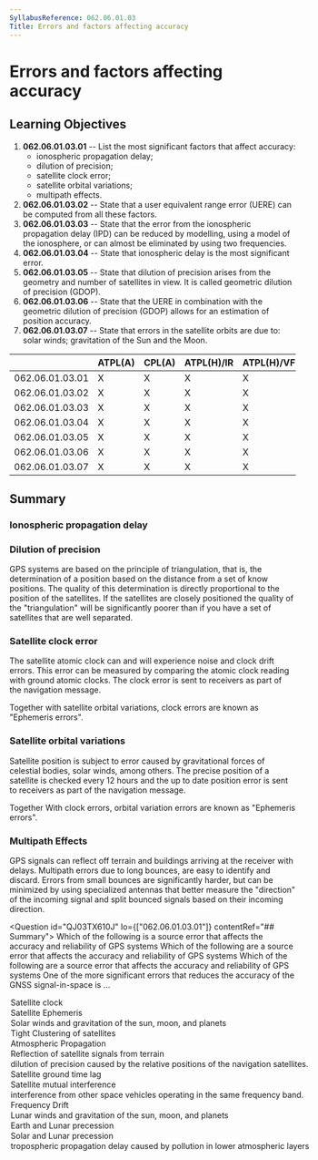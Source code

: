 ```yaml
---
SyllabusReference: 062.06.01.03
Title: Errors and factors affecting accuracy
---
```


# Errors and factors affecting accuracy

## Learning Objectives

1.  **062.06.01.03.01** -- List the most significant factors that affect
    accuracy:
    - ionospheric propagation delay;
    - dilution of precision;
    - satellite clock error;
    - satellite orbital variations;
    - multipath effects.
2.  **062.06.01.03.02** -- State that a user equivalent range error (UERE) can
    be computed from all these factors.
3.  **062.06.01.03.03** -- State that the error from the ionospheric propagation
    delay (IPD) can be reduced by modelling, using a model of the ionosphere, or
    can almost be eliminated by using two frequencies.
4.  **062.06.01.03.04** -- State that ionospheric delay is the most significant
    error.
5.  **062.06.01.03.05** -- State that dilution of precision arises from the
    geometry and number of satellites in view. It is called geometric dilution
    of precision (GDOP).
6.  **062.06.01.03.06** -- State that the UERE in combination with the geometric
    dilution of precision (GDOP) allows for an estimation of position accuracy.
7.  **062.06.01.03.07** -- State that errors in the satellite orbits are due to:
    solar winds; gravitation of the Sun and the Moon.

|                 | ATPL(A) | CPL(A) | ATPL(H)/IR | ATPL(H)/VFR | CPL(H) | IR  | CBIR(A) |
| --------------- | ------- | ------ | ---------- | ----------- | ------ | --- | ------- |
| 062.06.01.03.01 | X       | X      | X          | X           | X      | X   | X       |
| 062.06.01.03.02 | X       | X      | X          | X           | X      | X   |         |
| 062.06.01.03.03 | X       | X      | X          | X           | X      | X   |         |
| 062.06.01.03.04 | X       | X      | X          | X           | X      | X   |         |
| 062.06.01.03.05 | X       | X      | X          | X           | X      | X   |         |
| 062.06.01.03.06 | X       | X      | X          | X           | X      | X   |         |
| 062.06.01.03.07 | X       | X      | X          | X           | X      | X   |         |

## Summary

### Ionospheric propagation delay

### Dilution of precision

GPS systems are based on the principle of triangulation, that is, the
determination of a position based on the distance from a set of know positions.
The quality of this determination is directly proportional to the position of
the satellites. If the satellites are closely positioned the quality of the
"triangulation" will be significantly poorer than if you have a set of
satellites that are well separated.

### Satellite clock error

The satellite atomic clock can and will experience noise and clock drift errors.
This error can be measured by comparing the atomic clock reading with ground
atomic clocks. The clock error is sent to receivers as part of the navigation
message.

Together with satellite orbital variations, clock errors are known as "Ephemeris
errors".

### Satellite orbital variations

Satellite position is subject to error caused by gravitational forces of
celestial bodies, solar winds, among others. The precise position of a satellite
is checked every 12 hours and the up to date position error is sent to receivers
as part of the navigation message.

Together With clock errors, orbital variation errors are known as "Ephemeris
errors".

### Multipath Effects

GPS signals can reflect off terrain and buildings arriving at the receiver with
delays. Multipath errors due to long bounces, are easy to identify and discard.
Errors from small bounces are significantly harder, but can be minimized by
using specialized antennas that better measure the "direction" of the incoming
signal and split bounced signals based on their incoming direction.

<Question id="QJ03TX610J" lo={["062.06.01.03.01"]} contentRef="## Summary">
  <Text variant="oneCorrect">
    Which of the following is a source error that affects the accuracy and
    reliability of GPS systems
  </Text>
<Text variant="oneTwo">
  Which of the following are a source error that affects the accuracy and
  reliability of GPS systems
</Text>
<Text variant="multipleCorrect" select={5}>
  Which of the following are a source error that affects the accuracy and
  reliability of GPS systems
</Text>
<Text variant="oneCorrect">
  One of the more significant errors that reduces the accuracy of the GNSS
  signal-in-space is ...
</Text>
<Option correct why="Satellite atomic clocks drift leading to errors">
  Satellite clock
</Option>
<Option
  correct
  why="Satellite orbits change slightly due to gravitational effects and solar winds leading to errors"
>
  Satellite Ephemeris
</Option>
<Option correct why="Describes the source of errors of Satellite Ephemeris">
  Solar winds and gravitation of the sun, moon, and planets
</Option>
<Option correct why="A tight clustering causes dilution of precision errors">
  Tight Clustering of satellites
</Option>
<Option correct why="Causes ionospheric propagation delay">
  Atmospheric Propagation
</Option>
<Option correct why="Describes multipath effects">
  Reflection of satellite signals from terrain
</Option>
<Option correct>
  dilution of precision caused by the relative positions of the navigation
  satellites.
</Option>
<Option why="The existence of a Satellite - ground lag is the working principle of GPS, not a source of error">
  Satellite ground time lag
</Option>
<Option why="Satellite signals do not interfere with each other." key={1}>
  Satellite mutual interference
</Option>
<Option why="" key={1}>
  interference from other space vehicles operating in the same frequency band.
</Option>
<Option why="There is no such thing as frequency drift. Only clock drift">
  Frequency Drift
</Option>
<Option why="No such thing as lunar winds exist">
  Lunar winds and gravitation of the sun, moon, and planets
</Option>
<Option why="These do not cause satellite errors directly.">
  Earth and Lunar precession
</Option>
<Option why="These do not cause satellite errors directly.">
  Solar and Lunar precession
</Option>

  <Option why="GNSS is affected by ionospheric errors, not tropospheric.">
    tropospheric propagation delay caused by pollution in lower atmospheric
    layers
  </Option>
</Question>
